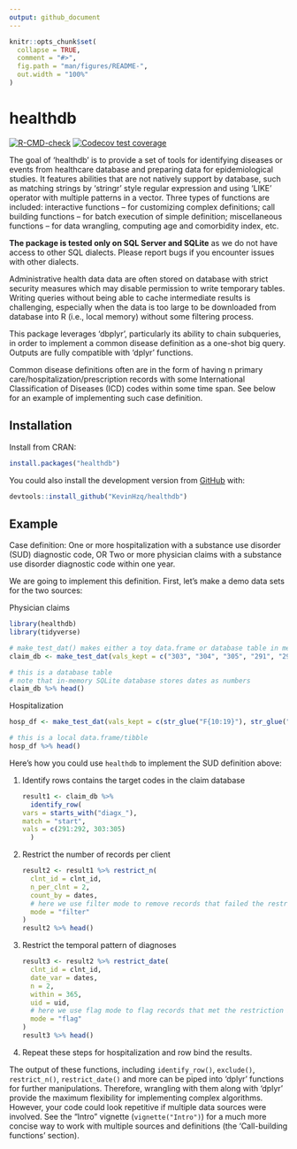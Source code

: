 ```yaml
---
output: github_document
---
```


<!-- README.md is generated from README.Rmd. Please edit that file -->

```r
knitr::opts_chunk$set(
  collapse = TRUE,
  comment = "#>",
  fig.path = "man/figures/README-",
  out.width = "100%"
)
```

# healthdb

<!-- badges: start -->

[![R-CMD-check](https://github.com/KevinHzq/healthdb/actions/workflows/R-CMD-check.yaml/badge.svg)](https://github.com/KevinHzq/healthdb/actions/workflows/R-CMD-check.yaml) [![Codecov test coverage](https://codecov.io/gh/KevinHzq/healthdb/branch/master/graph/badge.svg)](https://app.codecov.io/gh/KevinHzq/healthdb?branch=master)

<!-- badges: end -->

The goal of 'healthdb' is to provide a set of tools for identifying diseases or events from healthcare database and preparing data for epidemiological studies. It features abilities that are not natively support by database, such as matching strings by 'stringr' style regular expression and using 'LIKE' operator with multiple patterns in a vector. Three types of functions are included: interactive functions -- for customizing complex definitions; call building functions -- for batch execution of simple definition; miscellaneous functions -- for data wrangling, computing age and comorbidity index, etc.

**The package is tested only on SQL Server and SQLite** as we do not have access to other SQL dialects. Please report bugs if you encounter issues with other dialects.

Administrative health data data are often stored on database with strict security measures which may disable permission to write temporary tables. Writing queries without being able to cache intermediate results is challenging, especially when the data is too large to be downloaded from database into R (i.e., local memory) without some filtering process.

This package leverages 'dbplyr', particularly its ability to chain subqueries, in order to implement a common disease definition as a one-shot big query. Outputs are fully compatible with 'dplyr' functions.

Common disease definitions often are in the form of having n primary care/hospitalization/prescription records with some International Classification of Diseases (ICD) codes within some time span. See below for an example of implementing such case definition.

## Installation

Install from CRAN:

```r
install.packages("healthdb")
```

You could also install the development version from [GitHub](https://github.com/) with:

```r
devtools::install_github("KevinHzq/healthdb")
```

## Example

Case definition: One or more hospitalization with a substance use disorder (SUD) diagnostic code, OR Two or more physician claims with a substance use disorder diagnostic code within one year.

We are going to implement this definition. First, let's make a demo data sets for the two sources:

Physician claims

```r
library(healthdb)
library(tidyverse)

# make_test_dat() makes either a toy data.frame or database table in memory with known number of rows that satisfy the query we will show later
claim_db <- make_test_dat(vals_kept = c("303", "304", "305", "291", "292", str_glue("30{30:59}"), str_glue("29{10:29}"), noise_val = c("999", "111")), type = "database")

# this is a database table
# note that in-memory SQLite database stores dates as numbers
claim_db %>% head()
```

Hospitalization

```r
hosp_df <- make_test_dat(vals_kept = c(str_glue("F{10:19}"), str_glue("F{100:199}"), noise_val = "999"), type = "data.frame")

# this is a local data.frame/tibble
hosp_df %>% head()
```

Here's how you could use `healthdb` to implement the SUD definition above:

1.  Identify rows contains the target codes in the claim database

    ```r
    result1 <- claim_db %>%
      identify_row(
    vars = starts_with("diagx_"),
    match = "start",
    vals = c(291:292, 303:305)
      )
    ```

2.  Restrict the number of records per client

    ```r
    result2 <- result1 %>% restrict_n(
      clnt_id = clnt_id,
      n_per_clnt = 2,
      count_by = dates,
      # here we use filter mode to remove records that failed the restriction
      mode = "filter"
    )
    result2 %>% head()
    ```

3.  Restrict the temporal pattern of diagnoses

    ```r
    result3 <- result2 %>% restrict_date(
      clnt_id = clnt_id,
      date_var = dates,
      n = 2,
      within = 365,
      uid = uid,
      # here we use flag mode to flag records that met the restriction instead of removing those
      mode = "flag"
    )
    result3 %>% head()
    ```

4.  Repeat these steps for hospitalization and row bind the results.

The output of these functions, including `identify_row()`, `exclude()`, `restrict_n()`, `restrict_date()` and more can be piped into 'dplyr' functions for further manipulations. Therefore, wrangling with them along with 'dplyr' provide the maximum flexibility for implementing complex algorithms. However, your code could look repetitive if multiple data sources were involved. See the "Intro" vignette (`vignette("Intro")`) for a much more concise way to work with multiple sources and definitions (the 'Call-building functions' section).

